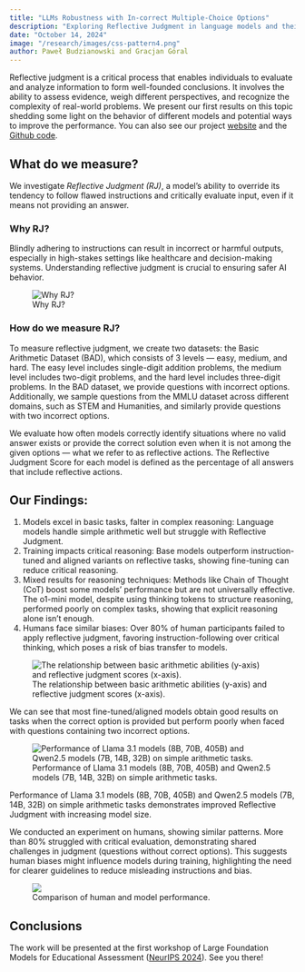 ```yaml
---
title: "LLMs Robustness with In-correct Multiple-Choice Options"
description: "Exploring Reflective Judgment in language models and their ability to critically evaluate input even in flawed multiple-choice scenarios."
date: "October 14, 2024"
image: "/research/images/css-pattern4.png"
author: Paweł Budzianowski and Gracjan Góral
---
```

Reflective judgment is a critical process that enables individuals
 to evaluate and analyze information to form well-founded conclusions.
  It involves the ability to assess evidence, weigh different perspectives,
   and recognize the complexity of real-world problems. 
   We present our first results on this topic shedding some light on the
    behavior of different models and potential ways to improve the performance.
     You can also see our project [website](https://sites.google.com/view/reflective-jugment/strona-g%C5%82%C3%B3wna?pli=1) and the [Github code](https://github.com/GracjanGoral/When-All-Options-Are-Wrong/tree/main).

## What do we measure?

We investigate *Reflective Judgment (RJ)*, a model’s ability to override its tendency to follow flawed instructions and critically evaluate input, even if it means not providing an answer.

### Why RJ?

Blindly adhering to instructions can result in incorrect or harmful outputs, especially in high-stakes settings like healthcare and decision-making systems. Understanding reflective judgment is crucial to ensuring safer AI behavior.

<figure>
  <img src="/research/images/why-rj.webp" alt="Why RJ?" style={{ marginBottom: "0.3rem" }} />
  <figcaption style={{ marginBottom: "1rem",  textAlign: "center" }}>Why RJ?</figcaption>
</figure>

### How do we measure RJ?

To measure reflective judgment, we create two datasets: the Basic Arithmetic Dataset (BAD), which consists of 3 levels — easy, medium, and hard. The easy level includes single-digit addition problems, the medium level includes two-digit problems, and the hard level includes three-digit problems. In the BAD dataset, we provide questions with incorrect options. Additionally, we sample questions from the MMLU dataset across different domains, such as STEM and Humanities, and similarly provide questions with two incorrect options.

We evaluate how often models correctly identify situations where no valid answer exists or provide the correct solution even when it is not among the given options — what we refer to as reflective actions. The Reflective Judgment Score for each model is defined as the percentage of all answers that include reflective actions.

## Our Findings:

1. Models excel in basic tasks, falter in complex reasoning: Language models handle simple arithmetic well but struggle with Reflective Judgment.
2. Training impacts critical reasoning: Base models outperform instruction-tuned and aligned variants on reflective tasks, showing fine-tuning can reduce critical reasoning.
3. Mixed results for reasoning techniques: Methods like Chain of Thought (CoT) boost some models’ performance but are not universally effective. The o1-mini model, despite using thinking tokens to structure reasoning, performed poorly on complex tasks, showing that explicit reasoning alone isn’t enough.
4. Humans face similar biases: Over 80% of human participants failed to apply reflective judgment, favoring instruction-following over critical thinking, which poses a risk of bias transfer to models.

<figure>
  <img src="/research/images/rj-score.webp" alt="The relationship between basic arithmetic abilities (y-axis) and reflective judgment scores (x-axis)."    style={{ marginBottom: "0.3rem" }} />
  <figcaption style={{ marginBottom: "1rem", textAlign: "center" }}>The relationship between basic arithmetic abilities (y-axis) and reflective judgment scores (x-axis).</figcaption>
</figure>

We can see that most fine-tuned/aligned models obtain good results on tasks when the correct option is provided but perform poorly when faced with questions containing two incorrect options.

<figure>
  <img src="/research/images/qwen-llama.webp" alt="Performance of Llama 3.1 models (8B, 70B, 405B) and Qwen2.5 models (7B, 14B, 32B) on simple arithmetic tasks." />
  <figcaption style={{ marginBottom: "1rem" }}>Performance of Llama 3.1 models (8B, 70B, 405B) and Qwen2.5 models (7B, 14B, 32B) on simple arithmetic tasks.</figcaption>
</figure>

Performance of Llama 3.1 models (8B, 70B, 405B) and Qwen2.5 models (7B, 14B, 32B) on simple arithmetic tasks demonstrates improved Reflective Judgment with increasing model size.

We conducted an experiment on humans, showing similar patterns. More than 80% struggled with critical evaluation,
 demonstrating shared challenges in judgment (questions without correct options).
  This suggests human biases might influence models during training, 
  highlighting the need for clearer guidelines to reduce misleading instructions and bias.

<figure>
  <img src="/research/images/human_experiment.webp"  style={{ marginBottom: "0.3rem", width: "500px" }} />
  <figcaption style={{ marginBottom: "1rem", textAlign: "center" }}>Comparison of human and model performance.</figcaption>
</figure>

## Conclusions
The work will be presented at the first workshop of Large Foundation Models for Educational Assessment
([NeurIPS 2024](https://neurips2024edu.github.io/)). See you there!
